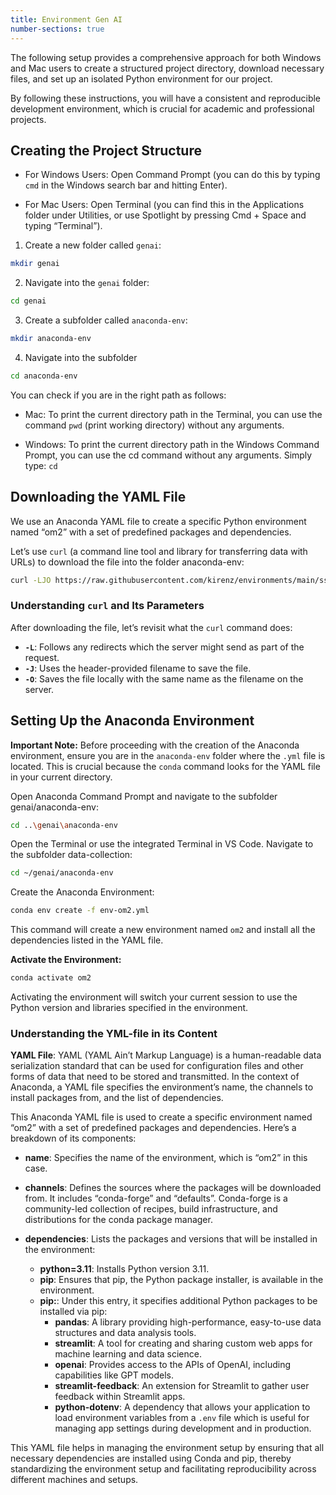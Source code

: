```yaml
---
title: Environment Gen AI
number-sections: true
---
```


The following setup provides a comprehensive approach for both Windows and Mac users to create a structured project directory, download necessary files, and set up an isolated Python environment for our project. 

By following these instructions, you will have a consistent and reproducible development environment, which is crucial for academic and professional projects.


## Creating the Project Structure

- For Windows Users: Open Command Prompt (you can do this by typing `cmd` in the Windows search bar and hitting Enter).

- For Mac Users: Open Terminal (you can find this in the Applications folder under Utilities, or use Spotlight by pressing Cmd + Space and typing "Terminal").


1. Create a new folder called `genai`:

```bash
mkdir genai
```

2. Navigate into the `genai` folder:

```bash
cd genai
```

3. Create a subfolder called `anaconda-env`:
   
```bash
mkdir anaconda-env
```

4. Navigate into the subfolder

```bash
cd anaconda-env
```


:::{.callout-tip collapse="true" title="Check your path"}
You can check if you are in the right path as follows: 

- Mac: To print the current directory path in the Terminal, you can use the command `pwd` (print working directory) without any arguments. 

- Windows: To print the current directory path in the Windows Command Prompt, you can use the cd command without any arguments. Simply type: `cd`
:::


## Downloading the YAML File

We use an Anaconda YAML file to create a specific Python environment named "om2" with a set of predefined packages and dependencies.

Let's use `curl` (a command line tool and library for transferring data with URLs) to download the file into the folder anaconda-env: 

```bash
curl -LJO https://raw.githubusercontent.com/kirenz/environments/main/ss2024/env-om2.yml
```

### Understanding `curl` and Its Parameters

After downloading the file, let's revisit what the `curl` command does:

- **`-L`**: Follows any redirects which the server might send as part of the request.
- **`-J`**: Uses the header-provided filename to save the file.
- **`-O`**: Saves the file locally with the same name as the filename on the server.

## Setting Up the Anaconda Environment

**Important Note:** Before proceeding with the creation of the Anaconda environment, ensure you are in the `anaconda-env` folder where the `.yml` file is located. This is crucial because the `conda` command looks for the YAML file in your current directory.

:::{.callout-tip collapse="true" title="Windows-User"}
Open Anaconda Command Prompt and navigate to the subfolder genai/anaconda-env:

```bash
cd ..\genai\anaconda-env
```
:::


:::{.callout-tip collapse="true" title="Mac-User"}
Open the Terminal or use the integrated Terminal in VS Code. Navigate to the subfolder data-collection:

```bash
cd ~/genai/anaconda-env
```
:::


Create the Anaconda Environment:


```bash
conda env create -f env-om2.yml
```
This command will create a new environment named `om2` and install all the dependencies listed in the YAML file.

**Activate the Environment:**

```bash
conda activate om2
```
Activating the environment will switch your current session to use the Python version and libraries specified in the environment.

### Understanding the YML-file in its Content

**YAML File**: YAML (YAML Ain't Markup Language) is a human-readable data serialization standard that can be used for configuration files and other forms of data that need to be stored and transmitted. In the context of Anaconda, a YAML file specifies the environment's name, the channels to install packages from, and the list of dependencies.

This Anaconda YAML file is used to create a specific environment named "om2" with a set of predefined packages and dependencies. Here's a breakdown of its components:

- **name**: Specifies the name of the environment, which is "om2" in this case.

- **channels**: Defines the sources where the packages will be downloaded from. It includes "conda-forge" and "defaults". Conda-forge is a community-led collection of recipes, build infrastructure, and distributions for the conda package manager.

- **dependencies**: Lists the packages and versions that will be installed in the environment:
  - **python=3.11**: Installs Python version 3.11.
  - **pip**: Ensures that pip, the Python package installer, is available in the environment.
  - **pip:**: Under this entry, it specifies additional Python packages to be installed via pip:
    - **pandas**: A library providing high-performance, easy-to-use data structures and data analysis tools.
    - **streamlit**: A tool for creating and sharing custom web apps for machine learning and data science.
    - **openai**: Provides access to the APIs of OpenAI, including capabilities like GPT models.
    - **streamlit-feedback**: An extension for Streamlit to gather user feedback within Streamlit apps.
    - **python-dotenv**: A dependency that allows your application to load environment variables from a `.env` file which is useful for managing app settings during development and in production.

This YAML file helps in managing the environment setup by ensuring that all necessary dependencies are installed using Conda and pip, thereby standardizing the environment setup and facilitating reproducibility across different machines and setups.